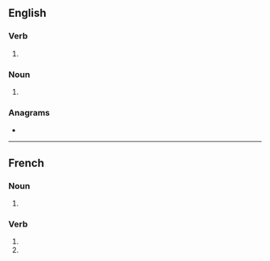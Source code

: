 {{also|dribblés}}
==English==

===Verb===
{{head|en|verb form}}

# {{en-third-person singular of|dribble}}

===Noun===
{{head|en|noun plural form}}

# {{plural of|dribble|lang=en}}

===Anagrams===
* {{anagrams|en|dibblers}}

----

==French==

===Noun===
{{head|fr|noun plural form|g=m}}

# {{plural of|dribble|lang=fr}}

===Verb===
{{fr-verb-form}}

# {{inflection of|dribbler||2|s|pres|indc|lang=fr}}
# {{inflection of|dribbler||2|s|pres|subj|lang=fr}}